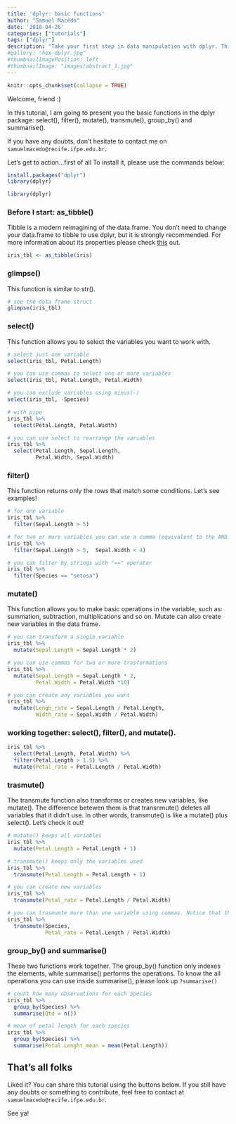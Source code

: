 ```yaml
---
title: 'dplyr: basic functions'
author: "Samuel Macêdo"
date: '2018-04-26'
categories: ["tutorials"]
tags: ["dplyr"]
description: "Take your first step in data manipulation with dplyr. This tutorial will present you the basic functions: select(), filter(), mutate(), transmute(), group_by() and summarise()."
#gallery: "hex-dplyr.jpg"
#thumbnailImagePosition: left
#thumbnailImage: "images/abstract_1.jpg"
---
```


```r
knitr::opts_chunk$set(collapse = TRUE)
```

Welcome, friend :)

In this tutorial, I am going to present you the basic functions in the dplyr package: select(), filter(), mutate(), transmute(), group_by() and summarise().

If you have any doubts, don't hesitate to contact me on `samuelmacedo@recife.ifpe.edu.br`. 

Let's get to action...first of all To install it, please use the commands below: 

```r
install.packages("dplyr")
library(dplyr)
```

```r
library(dplyr)
```

### Before I start: as_tibble()

Tibble is a modern reimagining of the data.frame. You don't need to change your data.frame to tibble to use dplyr, but it is strongly recommended. For more information about its properties please check [this](https://tibble.tidyverse.org/) out. 

```r
iris_tbl <- as_tibble(iris)
```

### glimpse()

 This function is similar to str().
```r
# see the data frame struct
glimpse(iris_tbl)
``` 

### select()
This function allows you to select the variables you want to work with.
```r
# select just one variable
select(iris_tbl, Petal.Length) 
```
```r
# you can use commas to select one or more variables
select(iris_tbl, Petal.Length, Petal.Width)  
```
```r
# you can exclude variables using minus(-)
select(iris_tbl, -Species) 
```
```r
# with pipe
iris_tbl %>% 
  select(Petal.Length, Petal.Width)
```
```r
# you can use select to rearrange the variables
iris_tbl %>% 
  select(Petal.Length, Sepal.Length, 
         Petal.Width, Sepal.Width)
```

### filter()
This function returns only the rows that match some conditions. Let's see examples!
```r
# for one variable
iris_tbl %>% 
  filter(Sepal.Length > 5)
```
```r
# for two or more variables you can use a comma (equivalent to the AND operator)
iris_tbl %>% 
  filter(Sepal.Length > 5,  Sepal.Width < 4)
```
```r
# you can filter by strings with "==" operator
iris_tbl %>% 
  filter(Species == "setosa")
```

### mutate()
This function allows you to make basic operations in the variable, such as: summation, subtraction, multiplications and so on. Mutate can also create new variables in the data frame.
```r
# you can transform a single variable
iris_tbl %>% 
  mutate(Sepal.Length = Sepal.Length * 2)

```

```r
# you can use commas for two or more trasformations
iris_tbl %>% 
  mutate(Sepal.Length = Sepal.Length * 2,
         Petal.Width = Petal.Width *10)
```

```r
# you can create any variables you want
iris_tbl %>% 
  mutate(Lengh_rate = Sepal.Length / Petal.Length,
         Width_rate = Sepal.Width / Petal.Width)
```

### working together: select(), filter(), and mutate().
```r
iris_tbl %>% 
  select(Petal.Length, Petal.Width) %>% 
  filter(Petal.Length > 1.5) %>% 
  mutate(Petal_rate = Petal.Length / Petal.Width)
```

### trasmute()

The transmute function also transforms or creates new variables, like mutate(). The difference betewen them is that transnmute() deletes all variables that it didn't use. In other words, transmute() is like a mutate() plus select(). Let's check it out!

```r
# mutate() keeps all variables
iris_tbl %>% 
  mutate(Petal.Length = Petal.Length + 1)

```
```r
# transmute() keeps only the variables used
iris_tbl %>% 
  transmute(Petal.Length = Petal.Length + 1)
```

```r
# you can create new variables
iris_tbl %>% 
  transmute(Petal_rate = Petal.Length / Petal.Width)
```

```r
# you can trasmumte more than one variable using commas. Notice that the order of the variables in the data.frame is the same as the order written in the code.
iris_tbl %>%
  transmute(Species,
            Petal_rate = Petal.Length / Petal.Width)
```

### group_by() and summarise()

These two functions work together. The group_by() function only indexes the elements, while summarise() performs the operations. To know the all operations you can use inside summarise(), please look up `?summarise()`

```r
# count how many observations for each Species
iris_tbl %>% 
  group_by(Species) %>% 
  summarise(Qtd = n())
```

```r
# mean of petal length for each species
iris_tbl %>% 
  group_by(Species) %>% 
  summarise(Petal.Lenght_mean = mean(Petal.Length))
```

## That's all folks

Liked it? You can share this tutorial using the buttons below.
If you still have any doubts or something to contribute, feel free to contact at `samuelmacedo@recife.ifpe.edu.br`.

See ya!